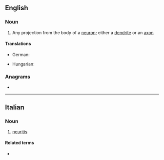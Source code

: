 ==English==

===Noun===
{{wikipedia}}
{{en-noun}}

# {{lb|en|neuroanatomy}} Any projection from the body of a [[neuron]]; either a [[dendrite]] or an [[axon]]

====Translations====
{{trans-top|any projection from the body of a neuron}}
* German: {{t|de|Neurit|m}}
{{trans-mid}}
* Hungarian: {{t|hu|neurit}}
{{trans-bottom}}

===Anagrams===
* {{anagrams|en|a=eeinrtu|retinue|reunite|unitree|uterine}}

----

==Italian==

===Noun===
{{it-noun|f}}

# {{lb|it|pathology}} [[neuritis]]

====Related terms====
* {{l|it|neuritico}}